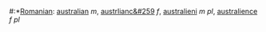 #:*[[Romanian]]: [[australian]] ''m'', [[austrlianc&#259]] ''f'', [[australieni]] ''m pl'', [[australience]] ''f pl''